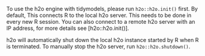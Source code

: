 To use the h2o engine with tidymodels, please run `h2o::h2o.init()` first. By default, This connects R to the local h2o server. This needs to be done in every new R session. You can also connect to a remote h2o server with an IP address, for more details see [h2o::h2o.init()]. 

h2o will automatically shut down the local h2o instance started by R when R is terminated. To manually stop the h2o server, run `h2o::h2o.shutdown()`. 
